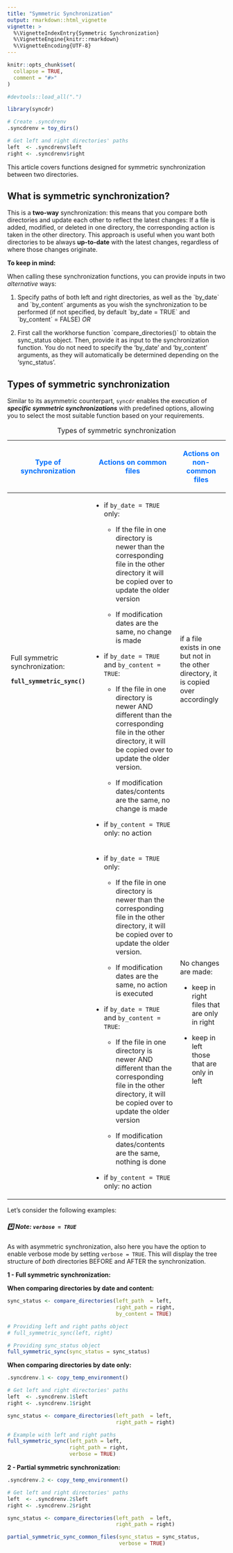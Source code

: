 ```yaml
---
title: "Symmetric Synchronization"
output: rmarkdown::html_vignette
vignette: >
  %\VignetteIndexEntry{Symmetric Synchronization}
  %\VignetteEngine{knitr::rmarkdown}
  %\VignetteEncoding{UTF-8}
---
```


```r
knitr::opts_chunk$set(
  collapse = TRUE,
  comment = "#>"
)

#devtools::load_all(".")

```

```r
library(syncdr)

# Create .syncdrenv
.syncdrenv = toy_dirs()

# Get left and right directories' paths 
left  <- .syncdrenv$left
right <- .syncdrenv$right
```

This article covers functions designed for symmetric synchronization between two directories.

## What is symmetric synchronization?

This is a **two-way** synchronization: this means that you compare both directories and update each other to reflect the latest changes: If a file is added, modified, or deleted in one directory, the corresponding action is taken in the other directory. This approach is useful when you want both directories to be always **up-to-date** with the latest changes, regardless of where those changes originate.

**To keep in mind:**

When calling these synchronization functions, you can provide inputs in two *alternative* ways:

1.  Specify paths of both left and right directories, as well as the \`by_date\` and \`by_content\` arguments as you wish the synchronization to be performed (if not specified, by default \`by_date = TRUE\` and \`by_content\` = FALSE) *OR*

2.  First call the workhorse function \`compare_directories()\` to obtain the sync_status object. Then, provide it as input to the synchronization function. You do not need to specify the 'by_date' and 'by_content' arguments, as they will automatically be determined depending on the 'sync_status'.

## Types of symmetric synchronization

Similar to its asymmetric counterpart, `syncdr` enables the execution of ***specific symmetric synchronizations*** with predefined options, allowing you to select the most suitable function based on your requirements.

+---------------------------------+---------------------------------------------------------------------------------------------------------------------------------------------------------------------+---------------------------------------------------------------------------------------+
| ::: {style="color:#0070FF"}     | ::: {style="color:#0070FF"}                                                                                                                                         | ::: {style="color:#0070FF"}                                                           |
| Type of synchronization         | Actions on common files                                                                                                                                             | Actions on non-common files                                                           |
| :::                             | :::                                                                                                                                                                 | :::                                                                                   |
+=================================+=====================================================================================================================================================================+=======================================================================================+
| Full symmetric synchronization: | -   if `by_date = TRUE` only:                                                                                                                                       | if a file exists in one but not in the other directory, it is copied over accordingly |
|                                 |                                                                                                                                                                     |                                                                                       |
| **`full_symmetric_sync()`**     |     -   If the file in one directory is newer than the corresponding file in the other directory it will be copied over to update the older version                 |                                                                                       |
|                                 |                                                                                                                                                                     |                                                                                       |
|                                 |     -   If modification dates are the same, no change is made                                                                                                       |                                                                                       |
|                                 |                                                                                                                                                                     |                                                                                       |
|                                 | -   if `by_date = TRUE` and `by_content = TRUE`:                                                                                                                    |                                                                                       |
|                                 |                                                                                                                                                                     |                                                                                       |
|                                 |     -   If the file in one directory is newer AND different than the corresponding file in the other directory, it will be copied over to update the older version. |                                                                                       |
|                                 |                                                                                                                                                                     |                                                                                       |
|                                 |     -   If modification dates/contents are the same, no change is made                                                                                              |                                                                                       |
|                                 |                                                                                                                                                                     |                                                                                       |
|                                 | -   if `by_content = TRUE` only: no action                                                                                                                          |                                                                                       |
+---------------------------------+---------------------------------------------------------------------------------------------------------------------------------------------------------------------+---------------------------------------------------------------------------------------+
|                                 | -   if `by_date = TRUE` only:                                                                                                                                       | No changes are made:                                                                  |
|                                 |                                                                                                                                                                     |                                                                                       |
|                                 |     -   If the file in one directory is newer than the corresponding file in the other directory, it will be copied over to update the older version.               | -   keep in right files that are only in right                                        |
|                                 |                                                                                                                                                                     |                                                                                       |
|                                 |     -   If modification dates are the same, no action is executed                                                                                                   | -   keep in left those that are only in left                                          |
|                                 |                                                                                                                                                                     |                                                                                       |
|                                 | -   if `by_date = TRUE` and `by_content = TRUE`:                                                                                                                    |                                                                                       |
|                                 |                                                                                                                                                                     |                                                                                       |
|                                 |     -   If the file in one directory is newer AND different than the corresponding file in the other directory, it will be copied over to update the older version  |                                                                                       |
|                                 |                                                                                                                                                                     |                                                                                       |
|                                 |     -   If modification dates/contents are the same, nothing is done                                                                                                |                                                                                       |
|                                 |                                                                                                                                                                     |                                                                                       |
|                                 | -   if `by_content = TRUE` only: no action                                                                                                                          |                                                                                       |
+---------------------------------+---------------------------------------------------------------------------------------------------------------------------------------------------------------------+---------------------------------------------------------------------------------------+

: Types of symmetric synchronization

Let's consider the following examples:

##### \*️⃣ **Note: `verbose = TRUE`**

As with asymmetric synchronization, also here you have the option to enable verbose mode by setting `verbose = TRUE`. This will display the tree structure of *both* directories BEFORE and AFTER the synchronization.

**1 - Full symmetric synchronization:**

**When comparing directories by date and content:**

```r

sync_status <- compare_directories(left_path  = left,
                                   right_path = right,
                                   by_content = TRUE)

# Providing left and right paths object
# full_symmetric_sync(left, right)

# Providing sync_status object
full_symmetric_sync(sync_status = sync_status)
```

**When comparing directories by date only:**

```r

.syncdrenv.1 <- copy_temp_environment()

# Get left and right directories' paths 
left  <- .syncdrenv.1$left
right <- .syncdrenv.1$right

```

```r

sync_status <- compare_directories(left_path  = left,
                                   right_path = right)

# Example with left and right paths 
full_symmetric_sync(left_path = left,
                    right_path = right,
                    verbose = TRUE)
```

**2 - Partial symmetric synchronization:**

```r

.syncdrenv.2 <- copy_temp_environment()

# Get left and right directories' paths 
left  <- .syncdrenv.2$left
right <- .syncdrenv.2$right

```

```r

sync_status <- compare_directories(left_path  = left,
                                   right_path = right)

partial_symmetric_sync_common_files(sync_status = sync_status,
                                    verbose = TRUE)
```
